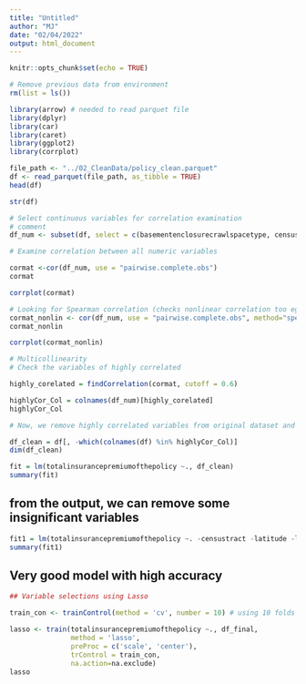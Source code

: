 ```yaml
---
title: "Untitled"
author: "MJ"
date: "02/04/2022"
output: html_document
---
```


```r
knitr::opts_chunk$set(echo = TRUE)
```

```r
# Remove previous data from environment
rm(list = ls())
```

```r
library(arrow) # needed to read parquet file
library(dplyr)
library(car)
library(caret)
library(ggplot2)
library(corrplot)
```

```r
file_path <- "../02_CleanData/policy_clean.parquet"
df <- read_parquet(file_path, as_tibble = TRUE)
head(df)

```

```r
str(df)
```
```r
# Select continuous variables for correlation examination
# comment
df_num <- subset(df, select = c(basementenclosurecrawlspacetype, censustract,crsdiscount,elevationdifference,federalpolicyfee, latitude, longitude, policycost, policycount, reportedzipcode, ratemethod, totalbuildinginsurancecoverage, totalcontentsinsurancecoverage))

# Examine correlation between all numeric variables

cormat <-cor(df_num, use = "pairwise.complete.obs")
cormat
```
```r
corrplot(cormat)
```

```r
# Looking for Spearman correlation (checks nonlinear correlation too eg y=x3 ha Spearman correlation of 1)
cormat_nonlin <- cor(df_num, use = "pairwise.complete.obs", method="spearman")
cormat_nonlin
```

```r
corrplot(cormat_nonlin)
```




```r
# Multicollinearity
# Check the variables of highly correlated

highly_corelated = findCorrelation(cormat, cutoff = 0.6)

highlyCor_Col = colnames(df_num)[highly_corelated]
highlyCor_Col

```

```r
# Now, we remove highly correlated variables from original dataset and create cleaner dataset

df_clean = df[, -which(colnames(df) %in% highlyCor_Col)]
dim(df_clean)

```
```r
fit = lm(totalinsurancepremiumofthepolicy ~., df_clean)
summary(fit)
```
## from the output, we can remove some insignificant variables 
```r
fit1 = lm(totalinsurancepremiumofthepolicy ~. -censustract -latitude -longitude -originalnbdate -policytermindicator -reportedzipcode -lowerflooronly -basementonly -mobilehomeortrailer -upperlevelcondo, df_final)
summary(fit1)
```

## Very good model with high accuracy

```r
## Variable selections using Lasso

train_con <- trainControl(method = 'cv', number = 10) # using 10 folds cv

lasso <- train(totalinsurancepremiumofthepolicy ~., df_final,
               method = 'lasso',
               preProc = c('scale', 'center'),
               trControl = train_con,
               na.action=na.exclude)
lasso


```
